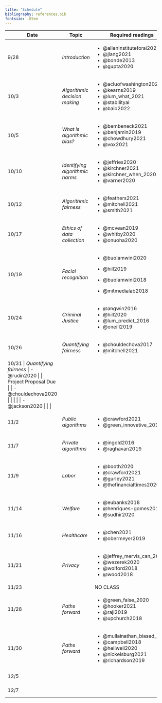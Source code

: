 ```yaml
---
title: "Schedule"
bibliography: references.bib
fontsize: .85em
---
```


+---------------------------------------------------------------------------------------------------------------------------------------------+---------------------------------+-------------------------------+------------------------------+---------------------+----------+
| Date                                                                                                                                        | Topic                           | Required readings             | Optional                     | Due                 |          |
+=============================================================================================================================================+=================================+===============================+==============================+=====================+==========+
| 9/28                                                                                                                                        | *Introduction*                  | -   @alleninstituteforai2021  | -   @raji_thats_2019         |                     |          |
|                                                                                                                                             |                                 | -   @jiang2021                |                              |                     |          |
|                                                                                                                                             |                                 | -   @bonde2013                |                              |                     |          |
|                                                                                                                                             |                                 | -   @gupta2020                |                              |                     |          |
+---------------------------------------------------------------------------------------------------------------------------------------------+---------------------------------+-------------------------------+------------------------------+---------------------+----------+
| 10/3                                                                                                                                        | *Algorithmic decision making*   | -   @acluofwashington2021     |                              |                     |          |
|                                                                                                                                             |                                 | -   @kearns2019               |                              |                     |          |
|                                                                                                                                             |                                 | -   @lum_what_2021            |                              |                     |          |
|                                                                                                                                             |                                 | -   @stabilityai              |                              |                     |          |
|                                                                                                                                             |                                 | -   @baio2022                 |                              |                     |          |
+---------------------------------------------------------------------------------------------------------------------------------------------+---------------------------------+-------------------------------+------------------------------+---------------------+----------+
| 10/5                                                                                                                                        | *What is algorithmic bias?*     | -   @bembeneck2021            | -   @friedman1996            |                     |          |
|                                                                                                                                             |                                 | -   @benjamin2019             |                              |                     |          |
|                                                                                                                                             |                                 | -   @chowdhury2021            |                              |                     |          |
|                                                                                                                                             |                                 | -   @vox2021                  |                              |                     |          |
+---------------------------------------------------------------------------------------------------------------------------------------------+---------------------------------+-------------------------------+------------------------------+---------------------+----------+
| 10/10                                                                                                                                       | *Identifying algorithmic harms* | -   @jeffries2020             |                              |                     |          |
|                                                                                                                                             |                                 | -   @kirchner2021             |                              |                     |          |
|                                                                                                                                             |                                 | -   @kirchner_when_2020       |                              |                     |          |
|                                                                                                                                             |                                 | -   @varner2020               |                              |                     |          |
+---------------------------------------------------------------------------------------------------------------------------------------------+---------------------------------+-------------------------------+------------------------------+---------------------+----------+
| 10/12                                                                                                                                       | *Algorithmic fairness*          | -   @feathers2021             |                              |                     |          |
|                                                                                                                                             |                                 | -   @mitchell2021             |                              |                     |          |
|                                                                                                                                             |                                 | -   @smith2021                |                              |                     |          |
+---------------------------------------------------------------------------------------------------------------------------------------------+---------------------------------+-------------------------------+------------------------------+---------------------+----------+
| 10/17                                                                                                                                       | *Ethics of data collection*     | -   @mcvean2019               | -   @ochigame2020            |                     |          |
|                                                                                                                                             |                                 | -   @whitby2020               |                              |                     |          |
|                                                                                                                                             |                                 | -   @onuoha2020               |                              |                     |          |
+---------------------------------------------------------------------------------------------------------------------------------------------+---------------------------------+-------------------------------+------------------------------+---------------------+----------+
| 10/19                                                                                                                                       | *Facial recognition*            | -   @buolamwini2020           | -   @castelvecchi2020        |                     |          |
|                                                                                                                                             |                                 |                               | -   @noorden2020             |                     |          |
|                                                                                                                                             |                                 | -   @hill2019                 |                              |                     |          |
|                                                                                                                                             |                                 |                               |                              |                     |          |
|                                                                                                                                             |                                 | -   @buolamwini2018           |                              |                     |          |
|                                                                                                                                             |                                 |                               |                              |                     |          |
|                                                                                                                                             |                                 | -   @mitmedialab2018          |                              |                     |          |
+---------------------------------------------------------------------------------------------------------------------------------------------+---------------------------------+-------------------------------+------------------------------+---------------------+----------+
| 10/24                                                                                                                                       | *Criminal Justice*              | -   @angwin2016               |                              | Response 1 Due      |          |
|                                                                                                                                             |                                 | -   @hill2020                 |                              |                     |          |
|                                                                                                                                             |                                 | -   @lum_predict_2016         |                              |                     |          |
|                                                                                                                                             |                                 | -   @oneill2019               |                              |                     |          |
+---------------------------------------------------------------------------------------------------------------------------------------------+---------------------------------+-------------------------------+------------------------------+---------------------+----------+
| 10/26                                                                                                                                       | *Quantifying fairness*          | -   @chouldechova2017         | -   @arvindnarayanan2018     |                     |          |
|                                                                                                                                             |                                 | -   @mitchell2021             |                              |                     |          |
+---------------------------------------------------------------------------------------------------------------------------------------------+---------------------------------+-------------------------------+------------------------------+---------------------+----------+
| 10/31 \| *Quantifying fairness* \| - @rudin2020 \| \| Project Proposal Due \| \| - @chouldechova2020 \| \| \| \| \| - @jackson2020 \| \| \| |                                 |                               |                              |                     |          |
+---------------------------------------------------------------------------------------------------------------------------------------------+---------------------------------+-------------------------------+------------------------------+---------------------+----------+
| 11/2                                                                                                                                        | *Public algorithms*             | -   @crawford2021             |                              |                     |          |
|                                                                                                                                             |                                 | -   @green_innovative_2019    |                              |                     |          |
+---------------------------------------------------------------------------------------------------------------------------------------------+---------------------------------+-------------------------------+------------------------------+---------------------+----------+
| 11/7                                                                                                                                        | *Private algorithms*            | -   @ingold2016               | -   @mittechnologyreview2021 |                     |          |
|                                                                                                                                             |                                 | -   @raghavan2019             |                              |                     |          |
+---------------------------------------------------------------------------------------------------------------------------------------------+---------------------------------+-------------------------------+------------------------------+---------------------+----------+
| 11/9                                                                                                                                        | *Labor*                         | -   @booth2020                |                              |                     |          |
|                                                                                                                                             |                                 | -   @crawford2021             |                              |                     |          |
|                                                                                                                                             |                                 | -   @gurley2021               |                              |                     |          |
|                                                                                                                                             |                                 | -   @thefinancialtimes2020    |                              |                     |          |
+---------------------------------------------------------------------------------------------------------------------------------------------+---------------------------------+-------------------------------+------------------------------+---------------------+----------+
| 11/14                                                                                                                                       | *Welfare*                       | -   @eubanks2018              | -   @gilman2020              | Response 2 Due      |          |
|                                                                                                                                             |                                 | -   @henriques-gomes2019      |                              |                     |          |
|                                                                                                                                             |                                 | -   @sudhir2020               |                              |                     |          |
+---------------------------------------------------------------------------------------------------------------------------------------------+---------------------------------+-------------------------------+------------------------------+---------------------+----------+
| 11/16                                                                                                                                       | *Healthcare*                    | -   @chen2021                 |                              |                     |          |
|                                                                                                                                             |                                 | -   @obermeyer2019            |                              |                     |          |
+---------------------------------------------------------------------------------------------------------------------------------------------+---------------------------------+-------------------------------+------------------------------+---------------------+----------+
| 11/21                                                                                                                                       | *Privacy*                       | -   @jeffrey_mervis_can_2019  | -                            |                     |          |
|                                                                                                                                             |                                 | -   @wezerek2020              |                              |                     |          |
|                                                                                                                                             |                                 | -   @wolford2018              |                              |                     |          |
|                                                                                                                                             |                                 | -   @wood2018                 |                              |                     |          |
+---------------------------------------------------------------------------------------------------------------------------------------------+---------------------------------+-------------------------------+------------------------------+---------------------+----------+
| 11/23                                                                                                                                       |                                 | NO CLASS                      |                              |                     |          |
+---------------------------------------------------------------------------------------------------------------------------------------------+---------------------------------+-------------------------------+------------------------------+---------------------+----------+
| 11/28                                                                                                                                       | *Paths forward*                 | -   @green_false_2020         |                              |                     |          |
|                                                                                                                                             |                                 | -   @hooker2021               |                              |                     |          |
|                                                                                                                                             |                                 | -   @raji2019                 |                              |                     |          |
|                                                                                                                                             |                                 | -   @upchurch2018             |                              |                     |          |
+---------------------------------------------------------------------------------------------------------------------------------------------+---------------------------------+-------------------------------+------------------------------+---------------------+----------+
| 11/30                                                                                                                                       | *Paths forward*                 | -   @mullainathan_biased_2019 |                              | Response 3 Due      |          |
|                                                                                                                                             |                                 | -   @campbell2018             |                              |                     |          |
|                                                                                                                                             |                                 | -   @heilweil2020             |                              |                     |          |
|                                                                                                                                             |                                 | -   @nickelsburg2021          |                              |                     |          |
|                                                                                                                                             |                                 | -   @richardson2019           |                              |                     |          |
+---------------------------------------------------------------------------------------------------------------------------------------------+---------------------------------+-------------------------------+------------------------------+---------------------+----------+
| 12/5                                                                                                                                        |                                 |                               |                              | Final Presentations |          |
+---------------------------------------------------------------------------------------------------------------------------------------------+---------------------------------+-------------------------------+------------------------------+---------------------+----------+
| 12/7                                                                                                                                        |                                 |                               |                              | Final Presentations |          |
+---------------------------------------------------------------------------------------------------------------------------------------------+---------------------------------+-------------------------------+------------------------------+---------------------+----------+
